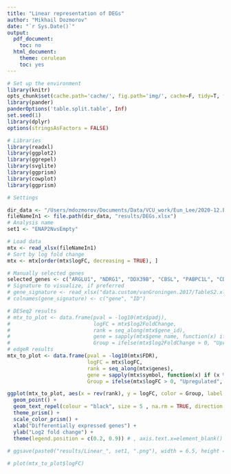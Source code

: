 ```yaml
---
title: "Linear representation of DEGs"
author: "Mikhail Dozmorov"
date: "`r Sys.Date()`"
output:
  pdf_document:
    toc: no
  html_document:
    theme: cerulean
    toc: yes
---
```


```r
# Set up the environment
library(knitr)
opts_chunk$set(cache.path='cache/', fig.path='img/', cache=F, tidy=T, fig.keep='high', echo=F, dpi=100, warnings=F, message=F, comment=NA, warning=F, results='as.is', fig.width = 10, fig.height = 6) #out.width=700, 
library(pander)
panderOptions('table.split.table', Inf)
set.seed(1)
library(dplyr)
options(stringsAsFactors = FALSE)
```

```r
# Libraries
library(readxl)
library(ggplot2)
library(ggrepel)
library(svglite)
library(ggprism)
library(cowplot)
library(ggprism)
```

```r
# Settings

dir_data <- "/Users/mdozmorov/Documents/Data/VCU_work/Eun_Lee/2020-12.EunLee_Novogene"
fileNameIn1 <- file.path(dir_data, "results/DEGs.xlsx")
# Analysis name
set1 <- "ENAP2NvsEmpty"
```

```r
# Load data
mtx <- read_xlsx(fileNameIn1)
# Sort by log fold change
mtx <- mtx[order(mtx$logFC, decreasing = TRUE), ]
```

```r
# Manually selected genes
selected_genes <- c("ARGLU1", "NDRG1", "DDX39B", "CBSL", "PABPC1L", "CDK5RAP3", "LDHA", "GABRE", "AMH", "FSTL3", "VASN", "EFHD1", "FN1", "LOXL2", "DPP4", "EGLN2", "LDLR")
# Signature to visualize, if preferred
# gene_signature <- read_xlsx("data.custom/vanGroningen.2017/TableS2.xlsx", skip = 2, col_names = FALSE)
# colnames(gene_signature) <- c("gene", "ID")

# DESeq2 results
# mtx_to_plot <- data.frame(pval = -log10(mtx$padj), 
#                           logFC = mtx$log2FoldChange, 
#                           rank = seq_along(mtx$gene_id),
#                           gene = sapply(mtx$gene_name, function(x) if (x %in% selected_genes) {x} else {NA}) %>% unname(),
#                           Group = ifelse(mtx$log2FoldChange > 0, "Upregulated", "Downregulated"))
# edgeR results
mtx_to_plot <- data.frame(pval = -log10(mtx$FDR), 
                          logFC = mtx$logFC, 
                          rank = seq_along(mtx$genes),
                          gene = sapply(mtx$symbol, function(x) if (x %in% selected_genes) {x} else {NA}) %>% unname(),
                          Group = ifelse(mtx$logFC > 0, "Upregulated", "Downregulated"))

ggplot(mtx_to_plot, aes(x = rev(rank), y = logFC, color = Group, label = gene)) +
  geom_point() +
  geom_text_repel(colour = "black", size = 5 , na.rm = TRUE, direction = "both", max.overlaps = 40) +
  theme_prism() +
  scale_color_prism() +
  xlab("Differentially expressed genes") +
  ylab("Log2 fold change") +
  theme(legend.position = c(0.2, 0.9)) # , axis.text.x=element_blank()
  
# ggsave(paste0("results/Linear_", set1, ".png"), width = 6.5, height = 4.5, dpi = 300)

# plot(mtx_to_plot$logFC)
```

